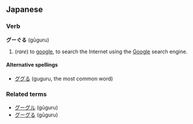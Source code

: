 ==Japanese==
===Verb===
'''グーぐる''' (gūguru)

#(''rare'') to [[google]], to search the Internet using the [[Google]] search engine.

====Alternative spellings====
*[[ググる]] (guguru, the most common word)

===Related terms===
*[[グーグル]] (gūguru)
*[[グーグる]] (gūguru)